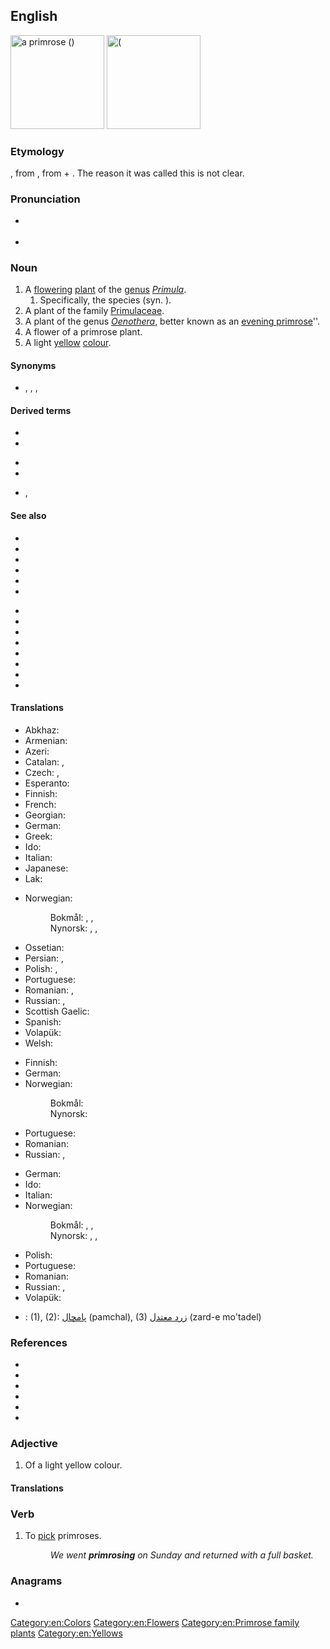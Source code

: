 {{also|Primrose}}
==English==
{{wikipedia|dab=primrose}}
[[Image:Primula veris 170405.jpg|thumb|150px|a primrose ({{taxlink|Primula veris|species|ver=170524}})]]
[[Image:Primula-vulgaris-flowers.jpg|thumb|150px|{{vern|common primrose}} ({{taxlink|Primula vulgaris|species|ver=170524}}]]

===Etymology===
{{etyl|enm|en}} {{m|enm|primerose}}, from {{etyl|fro|en}}, from {{etyl|ML.|en}} {{m|la|prima||first}} + {{m|la|rosa||rose}}. The reason it was called this is not clear.

===Pronunciation===
* {{a|US}} {{IPA|/ˈpɹɪmˌɹoʊz/|lang=en}}
* {{a|RP}} {{IPA|/ˈpɹɪmˌɹəʊz/|lang=en}}
===Noun===
{{en-noun}}

# A [[flower]]ing [[plant]] of the [[genus]] ''[[Primula]]''.
## Specifically, the species {{taxlink|Primula acaulis|species|noshow=1|ver=161011}} (syn. {{taxlink|Primula vulgaris|species|noshow=1|ver=161011}}).
# A plant of the family [[Primulaceae]].
# A plant of the genus ''[[Oenothera]]'', better known as an [[evening primrose]]''.
# A flower of a primrose plant.
# A light [[yellow]] [[colour]].
#: {{color panel|E9C518}}

====Synonyms====
* {{sense|plant}} {{l|en|primula}}, {{l|en|cowslip}}, {{l|en|oxlip}}, {{l|en|primerole}}

====Derived terms====
{{rel-top|terms derived from ''primrose (noun)''}}
* {{vern|Cape primrose}}
* {{l|en|evening primrose}}
{{rel-mid}}
* {{l|en|primrose path}}
* {{l|en|primrose yellow}}
* {{l|en|primrosy}}, {{l|en|primrosey}}
{{rel-bottom}}

====See also====
{{rel-top|other terms of interest}}
* {{l|en|auricula}}
* {{l|en|bear's ear}}
* {{l|en|cowslip}}
* {{l|en|fireweed}}
* {{l|en|loosestrife}}
* {{l|en|marsh marigold}}
{{rel-mid}}
* {{l|en|oxlip}}
* {{l|en|pimpernel}}
* {{l|en|polyanthus}}
* {{l|en|primula}}
* {{l|en|shooting star}}
* {{l|en|streptocarpus}}
* {{l|en|sundrops}}
* {{l|en|Appendix:Colors}}
{{rel-bottom}}

====Translations====
{{trans-top|plant of the genus ''Primula''}}
* Abkhaz: {{t|ab|аӡыӡкәыр|sc=Cyrl}}
* Armenian: {{t+|hy|գնարբուկ}}
* Azeri: {{t|az|novruzgülü}}
* Catalan: {{t|ca|prímula|f}}, {{t+|ca|primavera|f}}
* Czech: {{t+|cs|prvosenka|f}}, {{t|cs|petrklíč}}
* Esperanto: {{t|eo|primolo}}
* Finnish: {{t+|fi|esikko}}
* French: {{t+|fr|primevère|f}}
* Georgian: {{t|ka|ფურისულა|sc=Geor}}
* German: {{t|de|Primel|f}}
* Greek: {{t|el|δακράκι|n}}
* Ido: {{t+|io|primrozo}}
* Italian: {{t+|it|primula|f}}
* Japanese: {{t|ja|桜草|tr=さくらそう, sakurasō}}
* Lak: {{t|lbe|ччиккул тӏутӏи}}
{{trans-mid}}
* Norwegian:
*: Bokmål: {{t|no|nøkleblom|m}}, {{t|no|nøkleblomst|m}}, {{t|no|primula|m}}
*: Nynorsk: {{t|nn|nøkleblom|m}}, {{t|nn|nøkleblome|m}}, {{t|nn|primula|m}}
* Ossetian: {{t|os|ӕстъоппӕлӕ|sc=Cyrl}}
* Persian: {{t+|fa|پامچال|sc=fa-Arab}}, {{t|fa|گل نوروز|sc=fa-Arab}}
* Polish: {{t+|pl|pierwiosnek|m}}, {{t+|pl|prymula|f}}
* Portuguese: {{t+|pt|prímula|f}}
* Romanian: {{t+|ro|primulă|f}}, {{t+|ro|ciuboțica-cucului|f}}
* Russian: {{t+|ru|первоцве́т|m}}, {{t+|ru|при́мула|f}}
* Scottish Gaelic: {{t|gd|sòbhrach|f}}
* Spanish: {{t+|es|primavera|f}}
* Volapük: {{t|vo|primulaplan}}
* Welsh: {{t|cy|briallen}}
{{trans-bottom}}

{{trans-top|Primula vulgaris}}
* Finnish: {{t|fi|kääpiöesikko}}
* German: {{t|de|Primel|f}}
* Norwegian:
*: Bokmål: {{t|no|kusymre|c}}
*: Nynorsk: {{t|nn|kusymre|f}}
{{trans-mid}}
* Portuguese: {{t+|pt|prímula}}
* Romanian: {{t+|ro|primulă|f}}
* Russian: {{t+|ru|первоцве́т|m}}, {{t+|ru|при́мула|f}}
{{trans-bottom}}

{{trans-top|flower}}
* German: {{t|de|Primel|f}}
* Ido: {{t+|io|primrozo}}
* Italian: {{t+|it|primula|f}}
* Norwegian:
*: Bokmål: {{t|no|nøkleblom|m}}, {{t|no|nøkleblomst|m}}, {{t|no|primula|m}}
*: Nynorsk: {{t|nn|nøkleblom|m}}, {{t|nn|nøkleblome|m}}, {{t|nn|primula|m}}
{{trans-mid}}
* Polish: {{t+|pl|pierwiosnek|m}}
* Portuguese: {{t+|pt|prímula|f}}
* Romanian: {{t+|ro|primulă|f}}
* Russian: {{t+|ru|первоцве́т|m}}, {{t+|ru|при́мула|f}}
* Volapük: {{t|vo|primul}}
{{trans-bottom}}

{{trans-top|colour}}
{{trans-mid}}
{{trans-bottom}}

{{checktrans-top}}
<!--Remove this section once all of the translations below have been moved into the tables above.-->
* {{ttbc|fa}}: (1), (2): [[پامچال]] (pamchal), (3) [[زرد معتدل]] (zard-e mo'tadel)
{{trans-bottom}}

===References===
* {{pedia|Oenothera|i=1}}
* {{specieslite|Oenothera|i=1}}
* {{comcatlite|Oenothera|i=1}}
* {{pedia|primrose}}
* {{specieslite|Primulaceae}}
* {{comcatlite|Primulaceae}}

===Adjective===
{{en-adj}}

# Of a light yellow colour.

====Translations====
{{trans-top|colour}}
{{trans-mid}}
{{trans-bottom}}

===Verb===
{{en-verb|primros}}

# {{lb|en|intransitive}} To [[pick]] primroses.
#: ''We went '''primrosing''' on Sunday and returned with a full basket.''

===Anagrams===
* {{l|en|promiser}}

[[Category:en:Colors]]
[[Category:en:Flowers]]
[[Category:en:Primrose family plants]]
[[Category:en:Yellows]]